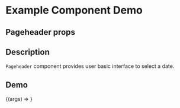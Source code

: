 
<Meta title="Example/Pageheader" component={Pageheader} />

# Example Component Demo

## Pageheader props
<Props of={Pageheader} />

## Description

`Pageheader` component provides user basic interface to select a date.

## Demo

<Canvas>
  <Story name="AntD Pageheader">
    {(args) => <Pageheader {...args} />}
  </Story>
</Canvas>